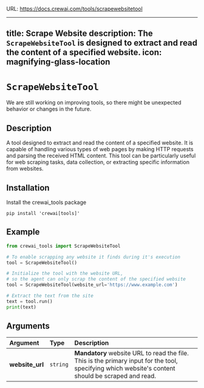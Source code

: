 URL: https://docs.crewai.com/tools/scrapewebsitetool

---
title: Scrape Website
description: The `ScrapeWebsiteTool` is designed to extract and read the content of a specified website.
icon: magnifying-glass-location
---

# `ScrapeWebsiteTool`

<Note>
    We are still working on improving tools, so there might be unexpected behavior or changes in the future.
</Note>

## Description

A tool designed to extract and read the content of a specified website. It is capable of handling various types of web pages by making HTTP requests and parsing the received HTML content. 
This tool can be particularly useful for web scraping tasks, data collection, or extracting specific information from websites.

## Installation

Install the crewai_tools package

```shell
pip install 'crewai[tools]'
```

## Example

```python
from crewai_tools import ScrapeWebsiteTool

# To enable scrapping any website it finds during it's execution
tool = ScrapeWebsiteTool()

# Initialize the tool with the website URL, 
# so the agent can only scrap the content of the specified website
tool = ScrapeWebsiteTool(website_url='https://www.example.com')

# Extract the text from the site
text = tool.run()
print(text)
```

## Arguments

| Argument       | Type     | Description                                                                                                                         |
|:---------------|:---------|:-------------------------------------------------------------------------------------------------------------------------------------|
| **website_url**  | `string`   | **Mandatory** website URL to read the file. This is the primary input for the tool, specifying which website's content should be scraped and read.                                                |
